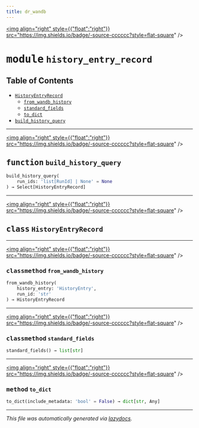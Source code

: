 ```yaml
---
title: dr_wandb
---
```


<a href="https://github.com/drothermel/dr_wandb/blob/main/src/dr_wandb/history_entry_record.py"><img align="right" style={{"float":"right"}} src="https://img.shields.io/badge/-source-cccccc?style=flat-square" /></a>

# <kbd>module</kbd> `history_entry_record`



## Table of Contents
- [`HistoryEntryRecord`](./dr_wandb.history_entry_record#class-historyentryrecord)
	- [`from_wandb_history`](./dr_wandb.history_entry_record#classmethod-from-wandb-history)
	- [`standard_fields`](./dr_wandb.history_entry_record#classmethod-standard-fields)
	- [`to_dict`](./dr_wandb.history_entry_record#method-to-dict)
- [`build_history_query`](./dr_wandb.history_entry_record#function-build-history-query)



---

<a href="https://github.com/drothermel/dr_wandb/blob/main/src/dr_wandb/history_entry_record.py#L56"><img align="right" style={{"float":"right"}} src="https://img.shields.io/badge/-source-cccccc?style=flat-square" /></a>

## <kbd>function</kbd> `build_history_query`

```python
build_history_query(
    run_ids: 'list[RunId] | None' = None
) → Select[HistoryEntryRecord]
```





---

<a href="https://github.com/drothermel/dr_wandb/blob/main/src/dr_wandb/history_entry_record.py#L16"><img align="right" style={{"float":"right"}} src="https://img.shields.io/badge/-source-cccccc?style=flat-square" /></a>

## <kbd>class</kbd> `HistoryEntryRecord`






---

<a href="https://github.com/drothermel/dr_wandb/blob/main/src/dr_wandb/history_entry_record.py#L27"><img align="right" style={{"float":"right"}} src="https://img.shields.io/badge/-source-cccccc?style=flat-square" /></a>

### <kbd>classmethod</kbd> `from_wandb_history`

```python
from_wandb_history(
    history_entry: 'HistoryEntry',
    run_id: 'str'
) → HistoryEntryRecord
```




---

<a href="https://github.com/drothermel/dr_wandb/blob/main/src/dr_wandb/history_entry_record.py#L40"><img align="right" style={{"float":"right"}} src="https://img.shields.io/badge/-source-cccccc?style=flat-square" /></a>

### <kbd>classmethod</kbd> `standard_fields`

```python
standard_fields() → list[str]
```




---

<a href="https://github.com/drothermel/dr_wandb/blob/main/src/dr_wandb/history_entry_record.py#L48"><img align="right" style={{"float":"right"}} src="https://img.shields.io/badge/-source-cccccc?style=flat-square" /></a>

### <kbd>method</kbd> `to_dict`

```python
to_dict(include_metadata: 'bool' = False) → dict[str, Any]
```







---

_This file was automatically generated via [lazydocs](https://github.com/ml-tooling/lazydocs)._
